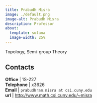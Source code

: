 ```yaml
---
title: Prabudh Misra
image: ./default.png
image-alt: Prabudh Misra
description: Professor
about:
  template: solana
  image-width: 25%
---
```



Topology, Semi-group Theory


## Contacts

**Office**    | 1S-227     <br/>
**Telephone** | x3626                              <br/>
**Email**     | `prabudhram.misra at csi.cuny.edu`                            <br/>
**url**       | [http://www.math.csi.cuny.edu/~misra](http://www.math.csi.cuny.edu/~misra)  <br/>


